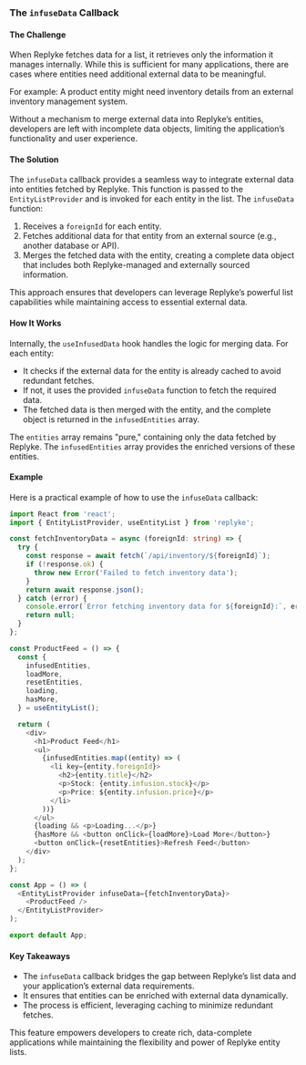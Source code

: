 
### The `infuseData` Callback

#### **The Challenge**

When Replyke fetches data for a list, it retrieves only the information it manages internally. While this is sufficient for many applications, there are cases where entities need additional external data to be meaningful.

For example: A product entity might need inventory details from an external inventory management system.

Without a mechanism to merge external data into Replyke’s entities, developers are left with incomplete data objects, limiting the application’s functionality and user experience.

#### **The Solution**

The `infuseData` callback provides a seamless way to integrate external data into entities fetched by Replyke. This function is passed to the `EntityListProvider` and is invoked for each entity in the list. The `infuseData` function:

1.  Receives a `foreignId` for each entity.
2.  Fetches additional data for that entity from an external source (e.g., another database or API).
3.  Merges the fetched data with the entity, creating a complete data object that includes both Replyke-managed and externally sourced information.

This approach ensures that developers can leverage Replyke’s powerful list capabilities while maintaining access to essential external data.

#### **How It Works**

Internally, the `useInfusedData` hook handles the logic for merging data. For each entity:

-   It checks if the external data for the entity is already cached to avoid redundant fetches.
-   If not, it uses the provided `infuseData` function to fetch the required data.
-   The fetched data is then merged with the entity, and the complete object is returned in the `infusedEntities` array.

The `entities` array remains "pure," containing only the data fetched by Replyke. The `infusedEntities` array provides the enriched versions of these entities.

#### **Example**

Here is a practical example of how to use the `infuseData` callback:

```typescript
import React from 'react';
import { EntityListProvider, useEntityList } from 'replyke';

const fetchInventoryData = async (foreignId: string) => {
  try {
    const response = await fetch(`/api/inventory/${foreignId}`);
    if (!response.ok) {
      throw new Error('Failed to fetch inventory data');
    }
    return await response.json();
  } catch (error) {
    console.error(`Error fetching inventory data for ${foreignId}:`, error);
    return null;
  }
};

const ProductFeed = () => {
  const {
    infusedEntities,
    loadMore,
    resetEntities,
    loading,
    hasMore,
  } = useEntityList();

  return (
    <div>
      <h1>Product Feed</h1>
      <ul>
        {infusedEntities.map((entity) => (
          <li key={entity.foreignId}>
            <h2>{entity.title}</h2>
            <p>Stock: {entity.infusion.stock}</p>
            <p>Price: ${entity.infusion.price}</p>
          </li>
        ))}
      </ul>
      {loading && <p>Loading...</p>}
      {hasMore && <button onClick={loadMore}>Load More</button>}
      <button onClick={resetEntities}>Refresh Feed</button>
    </div>
  );
};

const App = () => (
  <EntityListProvider infuseData={fetchInventoryData}>
    <ProductFeed />
  </EntityListProvider>
);

export default App;

```

#### **Key Takeaways**

-   The `infuseData` callback bridges the gap between Replyke’s list data and your application’s external data requirements.
-   It ensures that entities can be enriched with external data dynamically.
-   The process is efficient, leveraging caching to minimize redundant fetches.

This feature empowers developers to create rich, data-complete applications while maintaining the flexibility and power of Replyke entity lists.